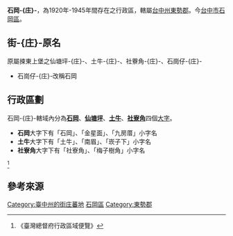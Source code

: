 '''石岡-{庄}-'''，為1920年-1945年間存在之行政區，轄屬[[臺中州|台中州]][[東勢郡|東勢郡]]。今[[臺中市|台中市]][[石岡區|石岡區]]。

==街-{庄}-原名==
原屬捒東上堡之仙塘坪-{庄}-、土牛-{庄}-、社藔角-{庄}-、石崗仔-{庄}-
*石崗仔-{庄}-改稱石岡

==行政區劃==
石岡-{庄}-轄域內分為'''[[石岡_(大字)|石岡]]'''、'''[[仙塘坪|仙塘坪]]'''、'''[[土牛|土牛]]'''、'''[[社寮角|社寮角]]'''四個[[大字_(行政區劃)|大字]]。

*'''石岡'''大字下有「石岡」、「金星面」、「九房厝」小字名
*'''土牛'''大字下有「土牛」、「南眉」、「崁子下」小字名
*'''社寮角'''大字下有「社寮角」、「梅子樹角」小字名
<ref>《臺灣總督府行政區域便覽》</ref>

== 參考來源 ==
{{reflist}}
{{台中州}}
{{台灣地理小作品}}

[[Category:臺中州的街庄蕃地|Category:臺中州的街庄蕃地]]
[[Category:石岡區|]]
[[Category:東勢郡|Category:東勢郡]]